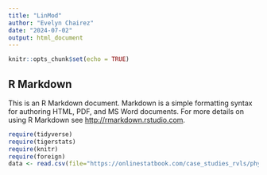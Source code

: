 ```yaml
---
title: "LinMod"
author: "Evelyn Chairez"
date: "2024-07-02"
output: html_document
---
```


```r
knitr::opts_chunk$set(echo = TRUE)
```

## R Markdown

This is an R Markdown document. Markdown is a simple formatting syntax for authoring HTML, PDF, and MS Word documents. For more details on using R Markdown see <http://rmarkdown.rstudio.com>.

```r
require(tidyverse)
require(tigerstats)
require(knitr)
require(foreign)
data <- read.csv(file="https://onlinestatbook.com/case_studies_rvls/physical_strength/data.txt",sep="",header=TRUE)
```


